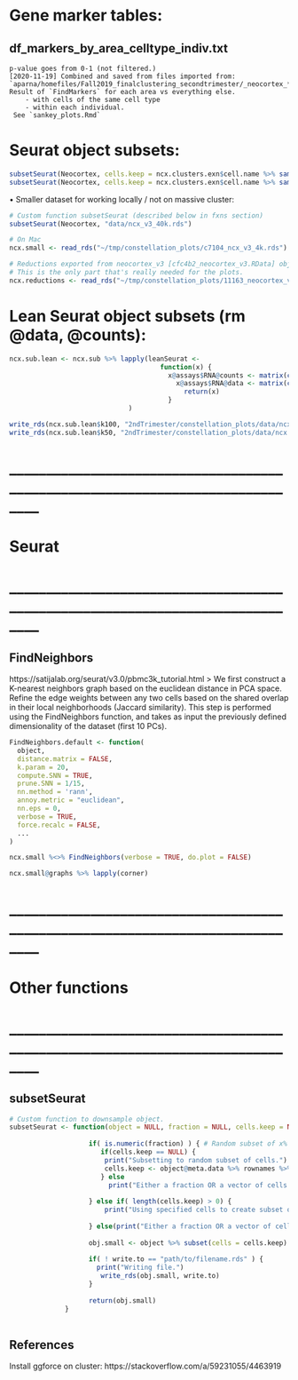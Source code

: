 # Gene marker tables:
## df_markers_by_area_celltype_indiv.txt
    p-value goes from 0-1 (not filtered.)
    [2020-11-19] Combined and saved from files imported from:
    `aparna/homefiles/Fall2019_finalclustering_secondtrimester/_neocortex_*_byarea_clustermarkers.txt`
    Result of `FindMarkers` for each area vs everything else.
        - with cells of the same cell type
        - within each individual.
     See `sankey_plots.Rmd`



# Seurat object subsets:

```r
subsetSeurat(Neocortex, cells.keep = ncx.clusters.exn$cell.name %>% sample(50000), write.to = "../data/ncx.v3.exn.sub_50k.rds")
subsetSeurat(Neocortex, cells.keep = ncx.clusters.exn$cell.name %>% sample(100000), write.to = "../data/ncx.v3.exn.sub_100k.rds")
```

• Smaller dataset for working locally / not on massive cluster:
```r
# Custom function subsetSeurat (described below in fxns section)
subsetSeurat(Neocortex, "data/ncx_v3_40k.rds")

# On Mac
ncx.small <- read_rds("~/tmp/constellation_plots/c7104_ncx_v3_4k.rds")

# Reductions exported from neocortex_v3 [cfc4b2_neocortex_v3.RData] object:
# This is the only part that's really needed for the plots.
ncx.reductions <- read_rds("~/tmp/constellation_plots/11163_neocortex_v3_reductions.rds")
```

# Lean Seurat object subsets (rm @data, @counts):
```r
ncx.sub.lean <- ncx.sub %>% lapply(leanSeurat <- 
                                      function(x) {
                                        x@assays$RNA@counts <- matrix(c(0,0))
                                          x@assays$RNA@data <- matrix(c(0,0))
                                            return(x)
                                        }
                              )

write_rds(ncx.sub.lean$k100, "2ndTrimester/constellation_plots/data/ncx.v3.exn.sub_100k.rds")
write_rds(ncx.sub.lean$k50, "2ndTrimester/constellation_plots/data/ncx.v3.exn.sub_50k.rds")
```

# ______________________________________________________________________________
# Seurat
# ______________________________________________________________________________
## FindNeighbors
https://satijalab.org/seurat/v3.0/pbmc3k_tutorial.html
> We first construct a K-nearest neighbors graph based on the euclidean distance in PCA space.
  Refine the edge weights between any two cells based on the shared overlap in their local
  neighborhoods (Jaccard similarity). 
  This step is performed using the FindNeighbors function, and takes as input the previously defined
  dimensionality of the dataset (first 10 PCs).

```r
FindNeighbors.default <- function(
  object,
  distance.matrix = FALSE,
  k.param = 20,
  compute.SNN = TRUE,
  prune.SNN = 1/15,
  nn.method = 'rann',
  annoy.metric = "euclidean",
  nn.eps = 0,
  verbose = TRUE,
  force.recalc = FALSE,
  ...
)
```

```r
ncx.small %<>% FindNeighbors(verbose = TRUE, do.plot = FALSE)
```

```r
ncx.small@graphs %>% lapply(corner)
```

# ______________________________________________________________________________
# Other functions
# ______________________________________________________________________________

## subsetSeurat
```r
# Custom function to downsample object.
subsetSeurat <- function(object = NULL, fraction = NULL, cells.keep = NULL, write.to = "path/to/filename.rds") {
  
                    if( is.numeric(fraction) ) { # Random subset of x% of all cells.
                       if(cells.keep == NULL) {
                        print("Subsetting to random subset of cells.")
                        cells.keep <- object@meta.data %>% rownames %>% sample(size = length(.)*fraction)
                       } else 
                         print("Either a fraction OR a vector of cells must be provided.")
                      
                    } else if( length(cells.keep) > 0) {
                        print("Using specified cells to create subset of Seurat object.")
                      
                    } else(print("Either a fraction OR a vector of cells must be provided."))
                    
                    obj.small <- object %>% subset(cells = cells.keep)
                    
                    if( ! write.to == "path/to/filename.rds" ) {
                      print("Writing file.")
                       write_rds(obj.small, write.to)
                    }
                     
                    return(obj.small)
              }
                        
```

## References
Install ggforce on cluster:
https://stackoverflow.com/a/59231055/4463919